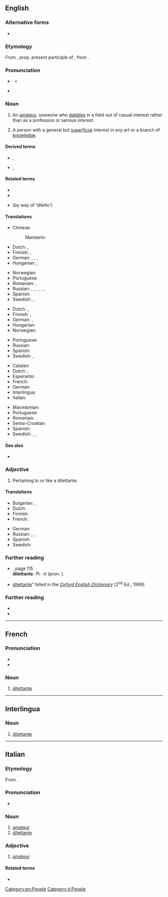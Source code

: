 ==English==
{{Wikipedia}}
{{was wotd|2010|July|25}}

===Alternative forms===
* {{l|en|dilettant}}

===Etymology===
From {{bor|en|it|dilettante}}, prop. present participle of {{m|it|dilettare||to delight}}, from {{der|en|la|dēlectāre||to delight}}.

===Pronunciation===
* {{a|UK}} {{IPA|en|/dɪləˈtɒnti/}}
** {{audio|en|LL-Q1860 (eng)-Vealhurl-dilettante.wav|Audio (UK)}}
* {{a|US}} {{IPA|en|/ˈdɪlɪˌtɑnt/}}

===Noun===
{{en-noun|dilettanti|s}}

# An [[amateur]], someone who [[dabble]]s in a field out of casual interest rather than as a profession or serious interest.
#: {{syn|en|amateur|dabbler}}
#: {{ant|en|professional}}
# {{lb|en|sometimes|offensive}} A person with a general but [[superficial]] interest in any art or a branch of [[knowledge]].

====Derived terms====
* {{l|en|dilettantish}}, {{l|en|dilettanteish}}
* {{l|en|dilettantism}}, {{l|en|dilettanteism}}

====Related terms====
* {{l|en|delectable}}
* {{l|en|delight}}
* {{l|en|dildo}} (by way of 'diletto')

====Translations====
{{trans-top|someone who dabbles}}
* Chinese:
*: Mandarin: {{t|cmn|業餘人士；一知半解的人}}
* Dutch: {{t+|nl|liefhebber|m}}, {{t+|nl|amateur|m}}
* Finnish: {{t+|fi|harrastelija}}, {{t+|fi|diletantti}}
* German: {{t+|de|Dilettant|m}}, {{t+|de|Amateur|m}}, {{t+|de|Stümper|m}}, {{t+|de|Laie|m}}
* Hungarian: {{t+|hu|műkedvelő}}, {{t+|hu|amatőr}}
{{trans-mid}}
* Norwegian: {{t+|no|dilettant|m}}
* Portuguese: {{t+|pt|diletante|m|f}}
* Romanian: {{t+|ro|diletant|m}}, {{t+|ro|amator|m}}
* Russian: {{t+|ru|дилета́нт|m}}, {{t+|ru|люби́тель|m}}, {{t+|ru|непрофессионал|m}}, {{t+|ru|профа́н|m}}, {{qualifier|informal}} {{t+|ru|ча́йник|m}}, {{qualifier|informal}} {{t+|ru|ла́поть|m}}, {{qualifier|colloquial|somewhat}} {{t+|ru|лох|m}}
* Spanish: {{t+|es|diletante}}
* Swedish: {{t+|sv|dilettant|c}}, {{t+|sv|klåpare}}
{{trans-bottom}}

{{trans-top|person with a general but superficial interest}}
* Dutch: {{t+|nl|liefhebber|m}}, {{t+|nl|amateur|m}}
* Finnish: {{t+|fi|harrastelija}}, {{t+|fi|diletantti}}
* German: {{t+|de|Dilettant|m}}, {{t|de|Nichtfachmann|m}}
* Hungarian: {{t+|hu|dilettáns}}
* Norwegian: {{t+|no|dilettant|m}}
{{trans-mid}}
* Portuguese: {{t+|pt|diletante|m|f}}
* Russian: {{t+|ru|дилета́нт|m}}
* Spanish: {{t+|es|diletante}}
* Swedish: {{t+|sv|dilettant|c}}, {{t+|sv|amatör|c}}
{{trans-bottom}}

{{checktrans-top}}
* Catalan: {{t-check|ca|diletant}}
* Dutch: {{t-check|nl|kunstliefhebber|m}}, {{qualifier|e}} {{t+check|nl|dilettant}} <!-- Was under non-existent sense: person who enjoys the arts, regardless of expertise -->
* Esperanto: {{t-check|eo|diletanto}}
* French: {{t+check|fr|dilettante|m|f}}
* German: {{t+check|de|Kunstliebhaber|m}}  <!-- Was under non-existent sense: person who enjoys the arts, regardless of expertise -->
* Interlingua: {{t-check|ia|dilettante}}
* Italian: {{t+check|it|dilettante|m|f}}
{{trans-mid}}
* Macedonian: {{t-check|mk|дилетант|m|sc=Cyrl}}
* Portuguese: {{t+check|pt|diletante|m|f}} <!-- Was under non-existent sense: person who enjoys the arts, regardless of expertise -->
* Romanian: {{t+check|ro|diletant|m}}
* Serbo-Croatian: {{t-check|sh|дилетант|m|tr=[[diletant]]}}
* Spanish: {{t+check|es|diletante}} <!-- Was under non-existent sense: person who enjoys the arts, regardless of expertise -->
* Swedish: {{t+check|sv|dilettant|c}}, {{t|sv|amatörmålare|c}}, {{t+|sv|amatör|c}} <!-- Was under non-existent sense: person who enjoys the arts, regardless of expertise -->
{{trans-bottom}}

====See also====
* {{l|en|amateur}}

===Adjective===
{{en-adj}}

# Pertaining to or like a dilettante.

====Translations====
{{trans-top|pertaining to or like a dilettante}}
* Bulgarian: {{t|bg|дилетантски}}, {{t|bg|любителски}}
* Dutch: {{t|nl|dilettantisch}}
* Finnish: {{t+|fi|harrastelijamainen}}
* French: {{t+|fr|dilettante}}
{{trans-mid}}
* German: {{t+|de|dilettantisch}}
* Russian: {{t+|ru|дилета́нтский}}, {{t+|ru|люби́тельский}}, {{t+|ru|непрофессиональный}}
* Spanish: {{t+|es|diletante}}
* Swedish: {{t+|sv|amatörmässig|c}}
{{trans-bottom}}

===Further reading===
* {{R:Fowler's 1926}}, page 115<br/> '''dilettante.''' Pl. ''-ti'' (pron. {{enPRchar|-tē}}).
* [http://dictionary.oed.com/cgi/entry/50064113 dilettante]” listed in the ''[[w:Oxford English Dictionary|Oxford English Dictionary]]'' [2<sup>nd</sup> Ed.; 1989]

===Further reading===
* {{R:Webster 1913}}
* {{R:Century 1911}}

[[Category:en:People]]

----

==French==

===Pronunciation===
* {{fr-IPA}}
* {{audio|fr|LL-Q150 (fra)-Penegal-dilettante.wav|Audio}}

===Noun===
{{fr-noun|mf}}

# [[#English|dilettante]]

----

==Interlingua==

===Noun===
{{ia-noun}}

# [[#English|dilettante]]

----

==Italian==

===Etymology===
From {{m|it|dilettare||to delight}}.

===Pronunciation===
* {{it-IPA}}

===Noun===
{{it-noun|mf}}

# [[amateur]]
# [[#English|dilettante]]

===Adjective===
{{it-adj|dilettant|e|i}}

# [[amateur]]

====Related terms====
* {{l|it|dilettevole}}

[[Category:it:People]]